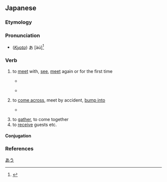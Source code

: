 ==Japanese==

===Etymology===
{{ja-kanjitab|あ|sort=あう|yomi=kun|alt=逢う, 遭う, 遇う}}
{{rfe|ja}}

===Pronunciation===
{{ja-pron|あう|acc=1|acc_ref=DJR,NHK|a=Ja-au-meet(see) or fit.ogg}}
{{ja-ojad}}
* (''[[w:Kansai dialect|Kyoto]]'') あ{{overline|う}} [àú]<ref>{{R:Keihankei}}</ref>

===Verb===
{{ja-verb|あう|hhira=あふ|type=1|tr=intrans}}

# to [[meet]] with, [[see]], [[meet]] again or for the first time
#: {{ja-usex-inline|'''会いたい'''|'''あいたい'''|I miss you|lit=I want to '''meet up''' [with you again]}}
#: {{ja-usex-inline|'''会いたかった'''[[ん#Etymology_4|ん]][[だ#Etymology_2|だ]]|'''あいたかった''' ん だ|I wanted to '''see''' [you again]; I'd missed you}}
#: {{ja-usex|[[友%達]][[に#Etymology_2|に]]'''会えなくなる'''|とも%だち に '''あえなくなる'''|to '''become unable to see''' one's friends}}
#* {{quote-book|ja|year=1923|author={{lj|夢野久作}}|title={{lj|約束}}}}
#*: {{ja-usex|[[ある]][[人]][[が#Etymology_2|が]][[橋]][[の#Etymology_2|の]][[下]][[で#Etymology_2|で]][[友%達]][[に#Etymology_2|に]]'''会う'''[[約%束]][[を#Etymology_2|を]][[する|して]][[待つ|待って]][[いる|いた]]。|ある ひと が はし の した で とも%だち に '''あう''' やく%そく を して まって いた。|This person had arranged to '''meet''' their friend under a bridge and was waiting for them there.}}
#*{{quote-av|ja|year=2016|actor={{w|Mone Kamishiraishi}}|role=Taki Tachibana|title={{wj|君の名は。}}|director={{w|Makoto Shinkai}}|trans-title={{w|Your Name.}}|publisher={{w|Toho}}}}
#*: {{ja-usex|三%年%前…お前はあの時　俺に…'''会い'''に来たんだ！|^さん%-ねん% まえ… お-まえ は あの とき　おれ に… '''あい''' に きた んだ！|Three years ago… I remember now… you came to '''see''' me!}}
# to [[come across]], meet by accident, [[bump into]]
#* {{quote-book|ja|year=1929|author={{lj|小林多喜二}}|title={{lj|不在地主}}}}
#*: {{ja-usex|[[誰]][[と#Etymology_2|と]][[も#Etymology_2|も]][[道]][[で#Etymology_2|で]]'''会わねば'''[[ええ#Etymology_2|ええ]][[な#Etymology_4|な]][[。]]|だれ と も みち で '''あわねば''' ええ な。|Let's hope you don't '''bump into''' anyone on the road.}}
#: {{syn|ja|出会う|tr=deau}}
# to [[gather]], to come together
# to [[receive]] guests etc.

====Conjugation====
{{ja-go-u|あ}}
{{ja-conj-bungo|あ|4-p}}

{{attention|ja|is there a difference between と会う and に会う? could make a usage note [02:49, 30 July 2018 (UTC)]}}

===References===
<references />

[[Category:ja:JLPT-5|あう]]